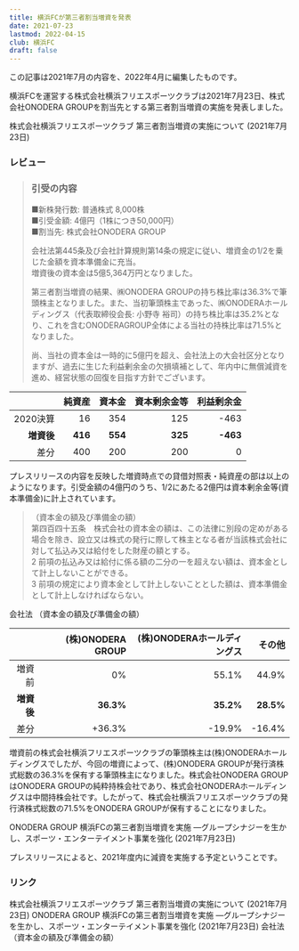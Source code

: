 ```yaml
---
title: 横浜FCが第三者割当増資を発表
date: 2021-07-23
lastmod: 2022-04-15
club: 横浜FC
draft: false
---
```


<Alert severity="warning">
  この記事は2021年7月の内容を、2022年4月に編集したものです。
</Alert>

横浜FCを運営する株式会社横浜フリエスポーツクラブは2021年7月23日、株式会社ONODERA GROUPを割当先とする第三者割当増資の実施を発表しました。

<PanelLink to="https://www.yokohamafc.com/2021/07/23/club/">
  株式会社横浜フリエスポーツクラブ 第三者割当増資の実施について (2021年7月23日)
</PanelLink>

### レビュー

> ### 引受の内容
> 
> ■新株発行数: 普通株式 8,000株  
> ■引受金額: 4億円（1株につき50,000円）  
> ■割当先: 株式会社ONODERA GROUP
>
> 会社法第445条及び会社計算規則第14条の規定に従い、増資金の1/2を乗じた金額を資本準備金に充当。  
> 増資後の資本金は5億5,364万円となりました。
>
> 第三者割当増資の結果、㈱ONODERA GROUPの持ち株比率は36.3%で筆頭株主となりました。また、当初筆頭株主であった、㈱ONODERAホールディングス（代表取締役会長: 小野寺 裕司）の持ち株比率は35.2%となり、これを含むONODERAGROUP全体による当社の持株比率は71.5%となりました。
>
> 尚、当社の資本金は一時的に5億円を超え、会社法上の大会社区分となりますが、過去に生じた利益剰余金の欠損填補として、年内中に無償減資を進め、経営状態の回復を目指す方針でございます。

|           |    純資産 |  資本金  | 資本剰余金等 | 利益剰余金 |
|----------:|---------:|--------:|-----------:|---------:|
|   2020決算 |     16   |    354  |      125  |      -463 |
| **増資後** |  **416** | **554** |    **325** |  **-463** |
|       差分 | <Diff>400</Diff> | <Diff>200</Diff>  | <Diff>200</Diff> | 0 |

プレスリリースの内容を反映した増資時点での貸借対照表・純資産の部は以上のようになります。引受金額の4億円のうち、1/2にあたる2億円は資本剰余金等(資本準備金)に計上されています。

> （資本金の額及び準備金の額）  
> 第四百四十五条　株式会社の資本金の額は、この法律に別段の定めがある場合を除き、設立又は株式の発行に際して株主となる者が当該株式会社に対して払込み又は給付をした財産の額とする。  
> 2 前項の払込み又は給付に係る額の二分の一を超えない額は、資本金として計上しないことができる。  
> 3 前項の規定により資本金として計上しないこととした額は、資本準備金として計上しなければならない。

<PanelLink to="https://elaws.e-gov.go.jp/document?lawid=417AC0000000086#Mp-At_445">
  会社法 （資本金の額及び準備金の額）
</PanelLink>

|           | (株)ONODERA GROUP | (株)ONODERAホールディングス |     その他 |
|----------:|-----------------:|--------------------------:|----------:|
|   増資前   |             0%   |                   55.1%   |   44.9%   |
| **増資後** |        **36.3%** |                 **35.2%** | **28.5%** |
|       差分 | <Diff>+36.3%</Diff> |  <Diff>-19.9%</Diff>  | <Diff>-16.4%</Diff> |

増資前の株式会社横浜フリエスポーツクラブの筆頭株主は(株)ONODERAホールディングスでしたが、今回の増資によって、(株)ONODERA GROUPが発行済株式総数の36.3%を保有する筆頭株主になりました。株式会社ONODERA GROUPはONODERA GROUPの純粋持株会社であり、株式会社ONODERAホールディングスは中間持株会社です。したがって、株式会社横浜フリエスポーツクラブの発行済株式総数の71.5%をONODERA GROUPが保有することになりました。

<PanelLink to="https://www.onodera-group.jp/news/?p=2375">
  ONODERA GROUP 横浜FCの第三者割当増資を実施 —グループシナジーを生かし、スポーツ・エンターテイメント事業を強化 (2021年7月23日)
</PanelLink>

プレスリリースによると、2021年度内に減資を実施する予定ということです。

### リンク

<PanelLink to="https://www.yokohamafc.com/2021/07/23/club/">
  株式会社横浜フリエスポーツクラブ 第三者割当増資の実施について (2021年7月23日)
</PanelLink>

<PanelLink to="https://www.onodera-group.jp/news/?p=2375">
  ONODERA GROUP 横浜FCの第三者割当増資を実施 —グループシナジーを生かし、スポーツ・エンターテイメント事業を強化 (2021年7月23日)
</PanelLink>

<PanelLink to="https://elaws.e-gov.go.jp/document?lawid=417AC0000000086#Mp-At_445">
  会社法 （資本金の額及び準備金の額）
</PanelLink>
